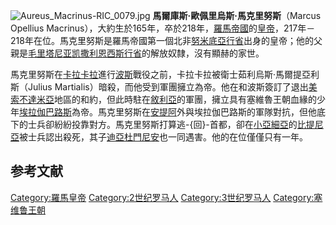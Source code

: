 {{unreferenced|time=2020-05-02T08:19:04+00:00}}
{{noteTA
|1=克里
|2=zh:塞維魯;zh-hans:塞维鲁;zh-tw:塞維魯斯;
|3=zh:塞普蒂米烏斯;zh-tw:塞提米烏斯;
}}
{{Infobox Roman emperor
| name = 馬克里努斯
| title = [[罗马帝国|罗马帝国]][[罗马皇帝|第二十四任皇帝]]
| full name =馬爾庫斯·歐佩里烏斯·馬克里努斯
| image=Bust of Macrinus - Palazzo Nuovo - Musei Capitolini - Rome 2016.jpg
| caption =馬克-{里}-努斯皇帝雕像,
| reign =217年4月8日 – 218年6月
| predecessor =[[卡拉卡拉|卡拉卡拉]]
| successor =[[埃拉伽巴路斯|埃拉伽巴路斯]]
| spouse =
| issue = [[迪亚杜门尼安|迪亚杜门尼安]]
| dynasty =
| father =
| mother =
| birth_date =约165年
| birth_place =[[約爾凱撒里亞|約爾凱撒里亞]]
| death_date =218年6月（约53岁）
| death_place =[[卡帕多细亚|卡帕多细亚]]
| place of burial =
|}}
[[File:Aureus_Macrinus-RIC_0079.jpg|thumb]]
'''馬爾庫斯·歐佩里烏斯·馬克里努斯'''（Marcus Opellius Macrinus），大約生於165年，卒於218年，[[羅馬帝國|羅馬帝國]]的[[羅馬皇帝|皇帝]]，217年－218年在位。馬克里努斯是羅馬帝國第一個北非[[努米底亞行省|努米底亞行省]]出身的皇帝；他的父親是[[毛里塔尼亚凯撒利恩西斯行省|毛里塔尼亚凯撒利恩西斯行省]]的解放奴隸，沒有顯赫的家世。

馬克里努斯在[[卡拉卡拉|卡拉卡拉]]進行[[帕提亞|波斯]]戰役之前，卡拉卡拉被衛士茹利烏斯·馬爾提亞利斯（Julius Martialis）暗殺，而他受到軍團擁立為帝。他在和波斯簽訂了退出[[美索不達米亞|美索不達米亞]]地區的和約，但此時駐在[[敘利亞|敘利亞]]的軍團，擁立具有塞維魯王朝血緣的少年[[埃拉伽巴路斯|埃拉伽巴路斯]]為帝。馬克里努斯在[[安提阿|安提阿]]外與埃拉伽巴路斯的軍隊對抗，但他底下的士兵卻紛紛投靠對方。馬克里努斯打算逃-{回}-首都，卻在[[小亞細亞|小亞細亞]]的[[比提尼亞行省|比提尼亞]]被士兵認出殺死，其子[[迪亞杜門尼安|迪亞杜門尼安]]也一同遇害。他的在位僅僅只有一年。


==参考文献==
{{reflist}}

{{clear}}
{{S-Start}}
{{S-reg}}
{{Succession box|before=[[卡拉卡拉|卡拉卡拉]]|after=[[埃拉伽巴路斯|埃拉伽巴路斯]]|years=217-218<br />共治者：儿子[[迪亞杜門尼安|迪亞杜門尼安]]  |title=[[罗马皇帝|罗马皇帝]]}}{{S-end}}
{{罗马帝国皇帝|本人=马克里努斯|时间=217-218|之前=[[卡拉卡拉|卡拉卡拉]]|之后=[[埃拉伽巴路斯|埃拉伽巴路斯]]|同时=共位者：儿子[[迪亞杜門尼安|迪亞杜門尼安]]（217-218）}}

{{Authority control}}
[[Category:羅馬皇帝|Category:羅馬皇帝]]
[[Category:2世纪罗马人|Category:2世纪罗马人]]
[[Category:3世纪罗马人|Category:3世纪罗马人]]
[[Category:塞维鲁王朝|Category:塞维鲁王朝]]